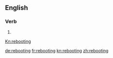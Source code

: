 ==English==

===Verb===
{{head|en}}

# {{present participle of|reboot|lang=en}}
[[Kn:rebooting]]

[[de:rebooting]]
[[fr:rebooting]]
[[kn:rebooting]]
[[zh:rebooting]]